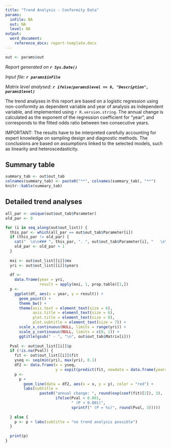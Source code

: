 ```yaml
---
title: "Trend Analysis - Conformity Data"
params:
  inFile: NA
  out: NA
  level: NA
output:
  word_document:
    reference_docx: report-template.docx
---
```


```r
out <- params$out
```

_Report generated on **`r Sys.Date()`**_

_Input file: **`r params$inFile`**_

_Matrix level analysed: **`r ifelse(params$level == 6, "Description", params$level)`**_

The trend analyses in this report are based on a logistic regression using non-conformity as dependent variable and year of analysis as independent variable, and implemented using `r R.version.string`. The annual change is calculated as the exponent of the regression coefficient for "year", and corresponds to the fitted odds ratio between two consecutive years.

IMPORTANT: The results have to be interpreted carefully accounting for expert knowledge on sampling design and diagnostic methods. The conclusions are based on assumptions linked to the selected models, such as linearity and heteroscedasticity.

## Summary table

```r
summary_tab <- out$out_tab
colnames(summary_tab) <- paste0("**", colnames(summary_tab), "**")
knitr::kable(summary_tab)
```

## Detailed trend analyses

```r
all_par <- unique(out$out_tab$Parameter)
old_par <- 0

for (i in seq_along(out$out_list)) {
  this_par <- which(all_par == out$out_tab$Parameter[i])
  if (this_par != old_par) {
    cat("  \n\n### ", this_par, ". ", out$out_tab$Parameter[i], "   \n\n", sep = "")
    old_par <- old_par + 1
  }
  
  mxi <- out$out_list[[i]]$mx
  yri <- out$out_list[[i]]$years
  
  df <-
    data.frame(year = yri,
               result = apply(mxi, 1, prop.table)[1,])
  p <-
    ggplot(df, aes(x = year, y = result)) +
      geom_point() +
      theme_bw() +
      theme(axis.text = element_text(size = 6),
            axis.title = element_text(size = 6),
            plot.title = element_text(size = 8),
            plot.subtitle = element_text(size = 7)) +
      scale_x_continuous(NULL, limits = range(yri)) +
      scale_y_continuous(NULL, limits = c(0, 1)) +
      ggtitle(gsub(" - ", "\n", out$out_tab$Matrix[i]))
  
  Pval <- out$out_list[[i]]$p
  if (!is.na(Pval)) {
    fit <- out$out_list[[i]]$fit
    yseq <- seq(min(yri), max(yri), 0.1)
    df2 <- data.frame(x = yseq,
                      y = expit(predict(fit, newdata = data.frame(years = yseq))))
    p <-
      p +
        geom_line(data = df2, aes(x = x, y = y), color = "red") +
        labs(subtitle =
               paste0("annual change: ", round(exp(coef(fit)[2]), 3),
                      ifelse(Pval < 0.001,
                             " (P < 0.001)",
                             sprintf(" (P = %s)", round(Pval, 3)))))
    
  } else {
    p <- p + labs(subtitle = "no trend analysis possible")
  }
  
  print(p)
}
```
